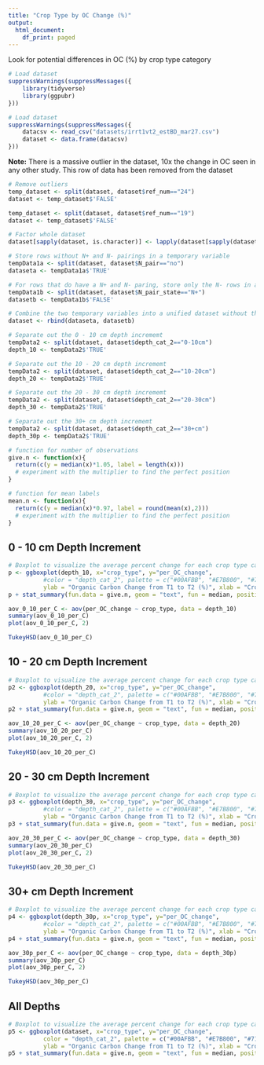 ```yaml
---
title: "Crop Type by OC Change (%)"
output:
  html_document:
    df_print: paged
---
```


Look for potential differences in OC (%) by crop type category

```r
# Load dataset
suppressWarnings(suppressMessages({
    library(tidyverse)
    library(ggpubr)
}))
```


```r
# Load dataset
suppressWarnings(suppressMessages({
    datacsv <- read_csv("datasets/irrt1vt2_estBD_mar27.csv")
    dataset <- data.frame(datacsv)
}))
```

<b>Note:</b> There is a massive outlier in the dataset, 10x the change in OC seen in any other study.  This row of data has been removed from the dataset

```r
# Remove outliers
temp_dataset <- split(dataset, dataset$ref_num=="24")
dataset <- temp_dataset$'FALSE'

temp_dataset <- split(dataset, dataset$ref_num=="19")
dataset <- temp_dataset$'FALSE'
```

```r
# Factor whole dataset
dataset[sapply(dataset, is.character)] <- lapply(dataset[sapply(dataset, is.character)], as.factor)

# Store rows without N+ and N- pairings in a temporary variable
tempData1a <- split(dataset, dataset$N_pair=="no")
dataseta <- tempData1a$'TRUE'

# For rows that do have a N+ and N- paring, store only the N- rows in a temporary variable
tempData1b <- split(dataset, dataset$N_pair_state=="N+")
datasetb <- tempData1b$'FALSE'

# Combine the two temporary variables into a unified dataset without the N+ treatments where such pairings exist in the dataset
dataset <- rbind(dataseta, datasetb)

# Separate out the 0 - 10 cm depth incrememt
tempData2 <- split(dataset, dataset$depth_cat_2=="0-10cm")
depth_10 <- tempData2$'TRUE'

# Separate out the 10 - 20 cm depth incrememt
tempData2 <- split(dataset, dataset$depth_cat_2=="10-20cm")
depth_20 <- tempData2$'TRUE'

# Separate out the 20 - 30 cm depth incrememt
tempData2 <- split(dataset, dataset$depth_cat_2=="20-30cm")
depth_30 <- tempData2$'TRUE'

# Separate out the 30+ cm depth incrememt
tempData2 <- split(dataset, dataset$depth_cat_2=="30+cm")
depth_30p <- tempData2$'TRUE'
```

```r
# function for number of observations 
give.n <- function(x){
  return(c(y = median(x)*1.05, label = length(x))) 
  # experiment with the multiplier to find the perfect position
}

# function for mean labels
mean.n <- function(x){
  return(c(y = median(x)*0.97, label = round(mean(x),2))) 
  # experiment with the multiplier to find the perfect position
}
```


## 0 - 10 cm Depth Increment

```r
# Boxplot to visualize the average percent change for each crop type category
p <- ggboxplot(depth_10, x="crop_type", y="per_OC_change", 
          #color = "depth_cat_2", palette = c("#00AFBB", "#E7B800", "#71f442", "#fc79e6"),
          ylab = "Organic Carbon Change from T1 to T2 (%)", xlab = "Crop Type")
p + stat_summary(fun.data = give.n, geom = "text", fun = median, position = position_nudge(y = 0.5)) + theme(axis.text.x = element_text(angle = 60, hjust = 1))
```

```r
aov_0_10_per_C <- aov(per_OC_change ~ crop_type, data = depth_10)
summary(aov_0_10_per_C)
plot(aov_0_10_per_C, 2)

TukeyHSD(aov_0_10_per_C)
```


## 10 - 20 cm Depth Increment

```r
# Boxplot to visualize the average percent change for each crop type category
p2 <- ggboxplot(depth_20, x="crop_type", y="per_OC_change", 
          #color = "depth_cat_2", palette = c("#00AFBB", "#E7B800", "#71f442", "#fc79e6"),
          ylab = "Organic Carbon Change from T1 to T2 (%)", xlab = "Crop Type")
p2 + stat_summary(fun.data = give.n, geom = "text", fun = median, position = position_nudge(y = 0.5)) + theme(axis.text.x = element_text(angle = 60, hjust = 1))
```


```r
aov_10_20_per_C <- aov(per_OC_change ~ crop_type, data = depth_20)
summary(aov_10_20_per_C)
plot(aov_10_20_per_C, 2)

TukeyHSD(aov_10_20_per_C)
```


## 20 - 30 cm Depth Increment

```r
# Boxplot to visualize the average percent change for each crop type category
p3 <- ggboxplot(depth_30, x="crop_type", y="per_OC_change", 
          #color = "depth_cat_2", palette = c("#00AFBB", "#E7B800", "#71f442", "#fc79e6"),
          ylab = "Organic Carbon Change from T1 to T2 (%)", xlab = "Crop Type")
p3 + stat_summary(fun.data = give.n, geom = "text", fun = median, position = position_nudge(y = 0.5)) + theme(axis.text.x = element_text(angle = 60, hjust = 1))
```


```r
aov_20_30_per_C <- aov(per_OC_change ~ crop_type, data = depth_30)
summary(aov_20_30_per_C)
plot(aov_20_30_per_C, 2)

TukeyHSD(aov_20_30_per_C)
```


## 30+ cm Depth Increment
```r
# Boxplot to visualize the average percent change for each crop type category
p4 <- ggboxplot(depth_30p, x="crop_type", y="per_OC_change", 
          #color = "depth_cat_2", palette = c("#00AFBB", "#E7B800", "#71f442", "#fc79e6"),
          ylab = "Organic Carbon Change from T1 to T2 (%)", xlab = "Crop Type")
p4 + stat_summary(fun.data = give.n, geom = "text", fun = median, position = position_nudge(y = 0.5)) + theme(axis.text.x = element_text(angle = 60, hjust = 1))
```

```r
aov_30p_per_C <- aov(per_OC_change ~ crop_type, data = depth_30p)
summary(aov_30p_per_C)
plot(aov_30p_per_C, 2)

TukeyHSD(aov_30p_per_C)
```


## All Depths

```r
# Boxplot to visualize the average percent change for each crop type category
p5 <- ggboxplot(dataset, x="crop_type", y="per_OC_change", 
          color = "depth_cat_2", palette = c("#00AFBB", "#E7B800", "#71f442", "#fc79e6"),
          ylab = "Organic Carbon Change from T1 to T2 (%)", xlab = "Crop Type")
p5 + stat_summary(fun.data = give.n, geom = "text", fun = median, position = position_nudge(y = 0.5)) + theme(axis.text.x = element_text(angle = 60, hjust = 1))
```
